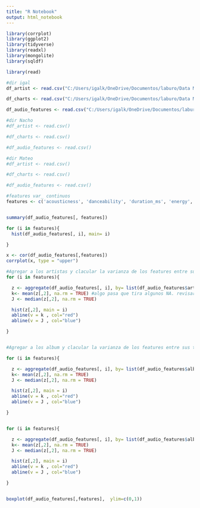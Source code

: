 ```yaml
---
title: "R Notebook"
output: html_notebook
---
```



```r
library(corrplot)
library(ggplot2)
library(tidyverse)
library(readxl)
library(mongolite)
library(sqldf)

library(read)


```

```r
#dir igal
df_artist <- read.csv("C:/Users/igalk/OneDrive/Documentos/laburo/Data Mining FCEyN/Data mining/TP/data_mining/data/df_artist_sin_duplicados.csv")

df_charts <- read.csv("C:/Users/igalk/OneDrive/Documentos/laburo/Data Mining FCEyN/Data mining/TP/data_mining/data/df_charts_sin_duplicados.csv")

df_audio_features <- read.csv("C:/Users/igalk/OneDrive/Documentos/laburo/Data Mining FCEyN/Data mining/TP/audio_features_plano_sin_duplicados.csv")

#dir Nacho
#df_artist <- read.csv()

#df_charts <- read.csv()

#df_audio_features <- read.csv()

#dir Mateo
#df_artist <- read.csv()

#df_charts <- read.csv()

#df_audio_features <- read.csv()

```


```r

#features var_ continuos
features <- c('acousticness', 'danceability', 'duration_ms', 'energy', 'instrumentalness', 'liveness', 'loudness', 'speechiness',   'tempo', 'valence')


summary(df_audio_features[, features])

for (i in features){
  hist(df_audio_features[, i], main= i)

}

x <- cor(df_audio_features[,features])
corrplot(x, type = "upper")

```


```r
#Agregar a los artistas y clacular la varianza de los features entre sus temas
for (i in features){

  z <- aggregate(df_audio_features[, i], by= list(df_audio_features$artist_name), FUN= var)
  k<- mean(z[,2], na.rm = TRUE) #algo pasa que tira algunos NA. revisar! (y no hay NA en las filas)
  J <- median(z[,2], na.rm = TRUE) 

  hist(z[,2], main = i)
  abline(v = k , col="red")
  abline(v = J , col="blue")

}


#Agregar a los album y clacular la varianza de los features entre sus temas

for (i in features){

  z <- aggregate(df_audio_features[, i], by= list(df_audio_features$album_name), FUN= var)
  k<- mean(z[,2], na.rm = TRUE)
  J <- median(z[,2], na.rm = TRUE) 

  hist(z[,2], main = i)
  abline(v = k , col="red")
  abline(v = J , col="blue")

}


for (i in features){

  z <- aggregate(df_audio_features[, i], by= list(df_audio_features$album_release_year), FUN= var)
  k<- mean(z[,2], na.rm = TRUE)
  J <- median(z[,2], na.rm = TRUE) 

  hist(z[,2], main = i)
  abline(v = k , col="red")
  abline(v = J , col="blue")

}


boxplot(df_audio_features[,features],  ylim=c(0,1))


        
        
```





